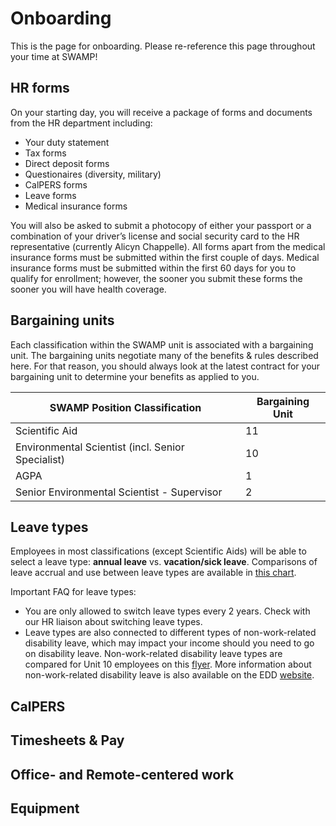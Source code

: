 # Onboarding

This is the page for onboarding. Please re-reference this page throughout your time at SWAMP!

## HR forms

On your starting day, you will receive a package of forms and documents from the HR department including:

-   Your duty statement
-   Tax forms
-   Direct deposit forms
-   Questionaires (diversity, military)
-   CalPERS forms
-   Leave forms
-   Medical insurance forms

You will also be asked to submit a photocopy of either your passport or a combination of your driver's license and social security card to the HR representative (currently Alicyn Chappelle). All forms apart from the medical insurance forms must be submitted within the first couple of days. Medical insurance forms must be submitted within the first 60 days for you to qualify for enrollment; however, the sooner you submit these forms the sooner you will have health coverage.

## Bargaining units

Each classification within the SWAMP unit is associated with a bargaining unit. The bargaining units negotiate many of the benefits & rules described here. For that reason, you should always look at the latest contract for your bargaining unit to determine your benefits as applied to you.

| SWAMP Position Classification                     | Bargaining Unit |
|---------------------------------------------------|-----------------|
| Scientific Aid                                    | 11              |
| Environmental Scientist (incl. Senior Specialist) | 10              |
| AGPA                                              | 1               |
| Senior Environmental Scientist - Supervisor       | 2               |

## Leave types

Employees in most classifications (except Scientific Aids) will be able to select a leave type: **annual leave** vs. **vacation/sick leave**. Comparisons of leave accrual and use between leave types are available in [this chart](https://www.calhr.ca.gov/employees/Pages/vacation-vs-annual-leave-comparison-chart.aspx).

Important FAQ for leave types:

-   You are only allowed to switch leave types every 2 years. Check with our HR liaison about switching leave types.
-   Leave types are also connected to different types of non-work-related disability leave, which may
    impact your income should you need to go on disability leave. Non-work-related disability leave types are compared for Unit 10 employees on this [flyer](https://capsscientists.org/wp-content/uploads/2018/02/Facts-about-ENDI.pdf). More information about non-work-related disability leave is also available on the EDD [website](https://edd.ca.gov/).

## CalPERS

## Timesheets & Pay

## Office- and Remote-centered work

## Equipment
